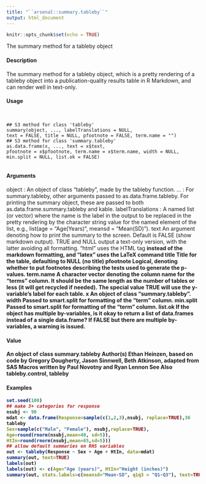 ```yaml
---
title: "``arsenal::summary.tableby``"
output: html_document
---
```


```r
knitr::opts_chunk$set(echo = TRUE)
```

The summary method for a tableby object

#### Description

The summary method for a tableby object, which is a pretty rendering of a tableby object into a publication-quality results table in R Markdown, and can render well in text-only.

#### Usage
<pre><code>

## S3 method for class 'tableby'
summary(object, ..., labelTranslations = NULL,
text = FALSE, title = NULL, pfootnote = FALSE, term.name = "")
## S3 method for class 'summary.tableby'
as.data.frame(x, ..., text = x$text,
pfootnote = x$pfootnote, term.name = x$term.name, width = NULL,
min.split = NULL, list.ok = FALSE)

</code></pre>
#### Arguments

object : An object of class "tableby", made by the tableby function.
... : For summary.tableby, other arguments passed to as.data.frame.tableby.
For printing the summary object, these are passed to both as.data.frame.summary.tableby
and kable.
labelTranslations : A named list (or vector) where the name is the label in the output to be replaced in the pretty rendering by the character string value for the named element of
the list, e.g., list(age = "Age(Years)", meansd = "Mean(SD)").
text An argument denoting how to print the summary to the screen. Default is FALSE (show markdown output). TRUE and NULL output a text-only version, with the latter avoiding all formatting. "html" uses the HTML tag <strong> instead of the markdown formatting, and "latex" uses the LaTeX command \textbf.
title Title for the table, defaulting to NULL (no title)
pfootnote Logical, denoting whether to put footnotes describing the tests used to generate the p-values.
term.name A character vector denoting the column name for the "terms" column. It should be the same length as the number of tables or less (it will get recycled if needed).
The special value TRUE will use the y-variable’s label for each table.
x An object of class "summary.tableby".
width Passed to smart.split for formatting of the "term" column.
min.split Passed to smart.split for formatting of the "term" column.
list.ok If the object has multiple by-variables, is it okay to return a list of data.frames instead of a single data.frame? If FALSE but there are multiple by-variables, a warning is issued.

#### Value

An object of class summary.tableby
Author(s)
Ethan Heinzen, based on code by Gregory Dougherty, Jason Sinnwell, Beth Atkinson, adapted from
SAS Macros written by Paul Novotny and Ryan Lennon
See Also
tableby.control, tableby

#### Examples
```r
set.seed(100)
## make 3+ categories for response
nsubj <- 90
mdat <- data.frame(Response=sample(c(1,2,3),nsubj, replace=TRUE),36
tableby
Sex=sample(c("Male", "Female"), nsubj,replace=TRUE),
Age=round(rnorm(nsubj,mean=40, sd=5)),
HtIn=round(rnorm(nsubj,mean=65,sd=5)))
## allow default summaries on RHS variables
out <- tableby(Response ~ Sex + Age + HtIn, data=mdat)
summary(out, text=TRUE)
labels(out)
labels(out) <- c(Age="Age (years)", HtIn="Height (inches)")
summary(out, stats.labels=c(meansd="Mean-SD", q1q3 = "Q1-Q3"), text=TRUE)
```